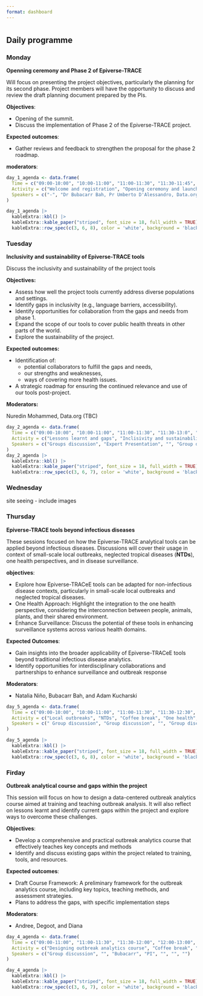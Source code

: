 ```yaml
---
format: dashboard
---
```


#  {.tabset .tabset-pills}

## Daily programme {.tabset}

### Monday

**Openning ceremony and Phase 2 of Epiverse-TRACE**


Will focus on presenting the project objectives, particularly the planning for its second phase. Project members will have the opportunity to discuss and review the draft planning document prepared by the PIs. 

**Objectives**: 

- Opening of the summit.
- Discuss the implementation of Phase 2 of the Epiverse-TRACE project.

**Expected outcomes**:

-   Gather reviews and feedback to strengthen the proposal for the phase 2 roadmap.

**moderators**:



```r
day_1_agenda <- data.frame(
  Time = c("09:00-10:00", "10:00-11:00", "11:00-11:30", "11:30-11:45",  "11:45-13:00", "13:00-15:00", "15:00-17:00", "19:00-21:00"),
  Activity = c("Welcome and registration", "Opening ceremony and launching of phase 2 Epiverse-TRACE project", "Coffee break", "Ice breaker", "Planning for phase 2 implementation", "Lunch", "RF & RSE sessions", "Dinner"),
  Speakers = c("-", "Dr Bubacarr Bah, Pr Umberto D'Alessandro, Data.org (TBC), and MoH (TBC)", "", "Banky", "Data.org (TBC)", "", "James and Degoot", "")
)

day_1_agenda |>
  kableExtra::kbl() |>
  kableExtra::kable_paper("striped", font_size = 18, full_width = TRUE) |>
  kableExtra::row_spec(c(3, 6, 8), color = 'white', background = 'black')
```

### Tuesday

**Inclusivity and sustainability  of Epiverse-TRACE tools**


Discuss the inclusivity and sustainability of the project tools  


**Objectives:**

-   Assess how well the project tools currently address diverse populations and settings.
-   Identify gaps in inclusivity (e.g., language barriers, accessibility).
-   Identify opportunities for collaboration from the gaps and needs from phase 1.
-   Expand the scope of our tools to cover public health threats in other parts of the world.
-   Explore the sustainability of the project.

**Expected outcomes:**

-   Identification of:
    -   potential collaborators to fulfill the gaps and needs,
    -   our strengths and weaknesses,
    -   ways of covering more health issues.
-   A strategic roadmap for ensuring the continued relevance and use of our tools post-project.

**Moderators:**

Nuredin Mohammed, Data.org (TBC)

```r
day_2_agenda <- data.frame(
  Time = c("09:00-10:00", "10:00-11:00", "11:00-11:30", "11:30-13:0", "13:00-15:00", "15:00-17:00", "19:00-21:00"),
  Activity = c("Lessons learnt and gaps", "Inclisivity and sustainability of health care analytical tools", "Coffee break", "Inclusivity and sustainability within Epiverse-TRACE tools", "Lunch", "RF & RSE sessions", "Dinner"),
  Speakers = c("Groups discussion", "Expert Presentation", "", "Group discussions", "", "James and Degoot", "")
)
day_2_agenda |>
  kableExtra::kbl() |>
  kableExtra::kable_paper("striped", font_size = 18, full_width = TRUE) |>
  kableExtra::row_spec(c(3, 6, 7), color = 'white', background = 'black')
```

### Wednesday

site seeing - include images

### Thursday

**Epiverse-TRACE tools beyond infectious diseases**

These sessions  focused on how the Epiverse-TRACE analytical tools can be applied beyond infectious diseases. Discussions will cover their usage in context of small-scale local outbreaks, neglected tropical diseases (__NTDs__), one health perspectives, and in disease surveillance.

**objectives**:

  - Explore how Epiverse-TRACeE tools can be adapted for non-infectious disease contexts, particularly in small-scale local outbreaks and neglected tropical diseases.
  - One Health Approach: Highlight the integration to the one health perspective, considering the interconnection between people, animals, plants, and their shared environment.
  - Enhance Surveillance: Discuss the potential of these tools in enhancing surveillance systems across various health domains.

**Expected Outcomes**:

- Gain insights into the broader applicability of Epiverse-TRACeE tools beyond traditional infectious disease analytics.
- Identify opportunities for interdisciplinary collaborations and partnerships to enhance surveillance and outbreak response

**Moderators**:

- Natalia Niño, Bubacarr Bah, and Adam Kucharski

```r
day_5_agenda <- data.frame(
  Time = c("09:00-10:00", "10:00-11:00", "11:00-11:30", "11:30-12:30", "12:30-13:00", "13:00-15:00", "15:00-17:00", "19:00-21:00"),
  Activity = c("Local outbreaks", "NTDs", "Coffee break", "One health", "Disease surveillance",  "lunch break", "RF/RSE sessions", "Dinner"),
  Speakers = c(" Group discussion", "Group discussion", "", "Group discussion", "Group discussion", "", "", "")
)

day_5_agenda |>
  kableExtra::kbl() |>
  kableExtra::kable_paper("striped", font_size = 18, full_width = TRUE) |>
  kableExtra::row_spec(c(3, 6, 8), color = 'white', background = 'black')
```

### Firday 

**Outbreak analytical course and gaps within the project** 

This session will focus on how to design a data-centered outbreak analytics course aimed at training and teaching outbreak analysis. It will also reflect on lessons learnt and identify current gaps within the project and explore ways to overcome these challenges.

**Objectives**:

-  Develop a comprehensive and practical outbreak analytics course that effectively teaches key concepts and methods
- Identify and discuss existing gaps within the project related to training, tools, and resources.

**Expected outcomes**:

- Draft Course Framework: A preliminary framework for the outbreak analytics course, including key topics, teaching methods, and assessment strategies.
-  Plans to address the gaps, with specific implementation steps

**Moderators**: 

- Andree, Degoot, and Diana

```r
day_4_agenda <- data.frame(
  Time = c("09:00-11:00", "11:00-11:30", "11:30-12:00", "12:00-13:00", "13:00-15:00", "15:00-17:00", "19:00-21:00"),
  Activity = c("Designing outbreak analytics course", "Coffee break", "Closing Remarks", "Unite Seminar", "Lunch", " ", "Dinner"),
  Speakers = c("Group discussion", "", "Bubacarr", "PI", "", "", "")
)

day_4_agenda |>
  kableExtra::kbl() |>
  kableExtra::kable_paper("striped", font_size = 18, full_width = TRUE) |>
  kableExtra::row_spec(c(3, 6, 7), color = 'white', background = 'black')
```



